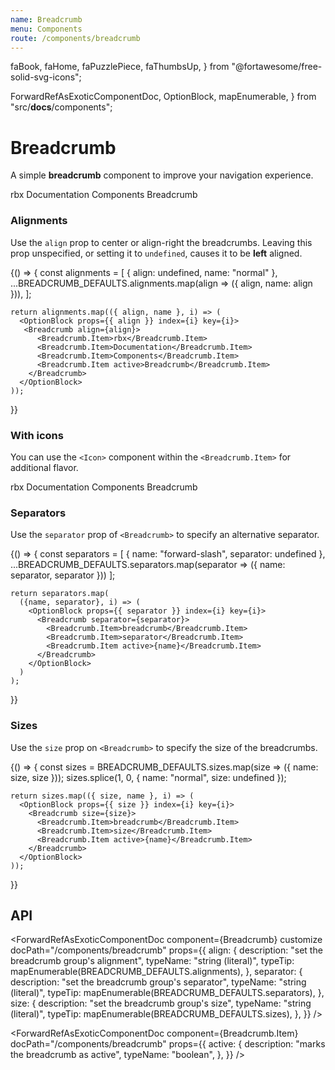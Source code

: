 ```yaml
---
name: Breadcrumb
menu: Components
route: /components/breadcrumb
---
```


  faBook,
  faHome,
  faPuzzlePiece,
  faThumbsUp,
} from "@fortawesome/free-solid-svg-icons";

  ForwardRefAsExoticComponentDoc,
  OptionBlock,
  mapEnumerable,
} from "src/__docs__/components";

# Breadcrumb

A simple **breadcrumb** component to improve your navigation experience.

<Playground>
  <Breadcrumb>
    <Breadcrumb.Item>rbx</Breadcrumb.Item>
    <Breadcrumb.Item>Documentation</Breadcrumb.Item>
    <Breadcrumb.Item>Components</Breadcrumb.Item>
    <Breadcrumb.Item active>Breadcrumb</Breadcrumb.Item>
  </Breadcrumb>
</Playground>

### Alignments

Use the `align` prop to center or align-right the breadcrumbs.
Leaving this prop unspecified, or setting it to `undefined`, causes it to be **left** aligned.

<Playground>
  {() => {
    const alignments = [
      { align: undefined, name: "normal" },
      ...BREADCRUMB_DEFAULTS.alignments.map(align => ({ align, name: align })),
    ];

    return alignments.map(({ align, name }, i) => (
      <OptionBlock props={{ align }} index={i} key={i}>
       <Breadcrumb align={align}>
          <Breadcrumb.Item>rbx</Breadcrumb.Item>
          <Breadcrumb.Item>Documentation</Breadcrumb.Item>
          <Breadcrumb.Item>Components</Breadcrumb.Item>
          <Breadcrumb.Item active>Breadcrumb</Breadcrumb.Item>
        </Breadcrumb>
      </OptionBlock>
    ));

}}

</Playground>

### With icons

You can use the `<Icon>` component within the `<Breadcrumb.Item>` for additional flavor.

<Playground>
  <Breadcrumb>
    <Breadcrumb.Item>
      <Icon size="small">
        <FontAwesomeIcon icon={faHome} />
      </Icon>
      rbx
    </Breadcrumb.Item>
    <Breadcrumb.Item>
      <Icon size="small">
        <FontAwesomeIcon icon={faBook} />
      </Icon>
      Documentation
    </Breadcrumb.Item>
    <Breadcrumb.Item>
      <Icon size="small">
        <FontAwesomeIcon icon={faPuzzlePiece} />
      </Icon>
      Components
    </Breadcrumb.Item>
    <Breadcrumb.Item active>
      <Icon size="small">
        <FontAwesomeIcon icon={faThumbsUp} />
      </Icon>
      Breadcrumb
    </Breadcrumb.Item>
  </Breadcrumb>
</Playground>

### Separators

Use the `separator` prop of `<Breadcrumb>` to specify an alternative separator.

<Playground>
  {() => {
    const separators = [
      { name: "forward-slash", separator: undefined },
      ...BREADCRUMB_DEFAULTS.separators.map(separator => ({ name: separator, separator }))
    ];

    return separators.map(
      ({name, separator}, i) => (
        <OptionBlock props={{ separator }} index={i} key={i}>
          <Breadcrumb separator={separator}>
            <Breadcrumb.Item>breadcrumb</Breadcrumb.Item>
            <Breadcrumb.Item>separator</Breadcrumb.Item>
            <Breadcrumb.Item active>{name}</Breadcrumb.Item>
          </Breadcrumb>
        </OptionBlock>
      )
    );

}}

</Playground>

### Sizes

Use the `size` prop on `<Breadcrumb>` to specify the size of the breadcrumbs.

<Playground>
  {() => {
    const sizes = BREADCRUMB_DEFAULTS.sizes.map(size => ({ name: size, size }));
    sizes.splice(1, 0, { name: "normal", size: undefined });

    return sizes.map(({ size, name }, i) => (
      <OptionBlock props={{ size }} index={i} key={i}>
        <Breadcrumb size={size}>
          <Breadcrumb.Item>breadcrumb</Breadcrumb.Item>
          <Breadcrumb.Item>size</Breadcrumb.Item>
          <Breadcrumb.Item active>{name}</Breadcrumb.Item>
        </Breadcrumb>
      </OptionBlock>
    ));

}}

</Playground>

## API

<ForwardRefAsExoticComponentDoc
  component={Breadcrumb}
  customize
  docPath="/components/breadcrumb"
  props={{
    align: {
      description: "set the breadcrumb group's alignment",
      typeName: "string (literal)",
      typeTip: mapEnumerable(BREADCRUMB_DEFAULTS.alignments),
    },
    separator: {
      description: "set the breadcrumb group's separator",
      typeName: "string (literal)",
      typeTip: mapEnumerable(BREADCRUMB_DEFAULTS.separators),
    },
    size: {
      description: "set the breadcrumb group's size",
      typeName: "string (literal)",
      typeTip: mapEnumerable(BREADCRUMB_DEFAULTS.sizes),
    },
  }}
/>

<ForwardRefAsExoticComponentDoc
  component={Breadcrumb.Item}
  docPath="/components/breadcrumb"
  props={{
    active: {
      description: "marks the breadcrumb as active",
      typeName: "boolean",
    },
  }}
/>
